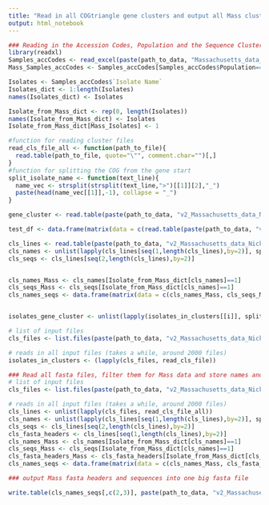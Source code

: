 ```yaml
---
title: "Read in all COGtriangle gene clusters and output all Mass clusters in one fasta file"
output: html_notebook
---
```

```r
### Reading in the Accession Codes, Population and the Sequence Clusters
library(readxl)
Samples_accCodes <- read_excel(paste(path_to_data, "Massachusetts_data_NickCroucher/SupplementaryDataPaper/Samples_accCodes.xlsx", sep = ""))
Mass_Samples_accCodes <- Samples_accCodes[Samples_accCodes$Population=="Massachusetts",]

Isolates <- Samples_accCodes$`Isolate Name`
Isolates_dict <- 1:length(Isolates)
names(Isolates_dict) <- Isolates

Isolate_from_Mass_dict <- rep(0, length(Isolates))
names(Isolate_from_Mass_dict) <- Isolates
Isolate_from_Mass_dict[Mass_Isolates] <- 1
```

```r
#function for reading cluster files
read_cls_file_all <- function(path_to_file){
  read.table(path_to_file, quote="\"", comment.char="")[,]
}
#function for splitting the COG from the gene start
split_isolate_name <- function(text_line){
  name_vec <- strsplit(strsplit(text_line,">")[[1]][2],"_")
  paste(head(name_vec[[1]],-1), collapse = "_")
}

gene_cluster <- read.table(paste(path_to_data, "v2_Massachusetts_data_NickCroucher/gCOG_sequences/CLS00005.out", sep = ""), quote="\"", comment.char="")[ c(TRUE,FALSE), ]

test_df <- data.frame(matrix(data = c(read.table(paste(path_to_data, "v2_Massachusetts_data_NickCroucher/gCOG_sequences/CLS00005.out", sep = ""), quote="\"", comment.char="")[ c(TRUE,FALSE), ], read.table(paste(path_to_data, "v2_Massachusetts_data_NickCroucher/gCOG_sequences/CLS00005.out", sep = ""), quote="\"", comment.char="")[ c(FALSE,TRUE), ]), ncol = 2))

cls_lines <- read.table(paste(path_to_data, "v2_Massachusetts_data_NickCroucher/gCOG_sequences/CLS00005.out", sep = ""), quote="\"", comment.char="")[,]
cls_names <- unlist(lapply(cls_lines[seq(1,length(cls_lines),by=2)], split_isolate_name))
cls_seqs <- cls_lines[seq(2,length(cls_lines),by=2)]


cls_names_Mass <- cls_names[Isolate_from_Mass_dict[cls_names]==1]
cls_seqs_Mass <- cls_seqs[Isolate_from_Mass_dict[cls_names]==1]
cls_names_seqs <- data.frame(matrix(data = c(cls_names_Mass, cls_seqs_Mass), ncol = 2))


isolates_gene_cluster <- unlist(lapply(isolates_in_clusters[[i]], split_isolate_name))

# list of input files
cls_files <- list.files(paste(path_to_data, "v2_Massachusetts_data_NickCroucher/gCOG_sequences", sep = ""), full.names = TRUE, recursive = FALSE)

# reads in all input files (takes a while, around 2000 files)
isolates_in_clusters <- (lapply(cls_files, read_cls_file))
```

```r
### Read all fasta files, filter them for Mass data and store names and sequences in a data frame
# list of input files
cls_files <- list.files(paste(path_to_data, "v2_Massachusetts_data_NickCroucher/gCOG_sequences", sep = ""), full.names = TRUE, recursive = FALSE)

# reads in all input files (takes a while, around 2000 files)
cls_lines <- unlist(lapply(cls_files, read_cls_file_all))
cls_names <- unlist(lapply(cls_lines[seq(1,length(cls_lines),by=2)], split_isolate_name))
cls_seqs <- cls_lines[seq(2,length(cls_lines),by=2)]
cls_fasta_headers <- cls_lines[seq(1,length(cls_lines),by=2)]
cls_names_Mass <- cls_names[Isolate_from_Mass_dict[cls_names]==1]
cls_seqs_Mass <- cls_seqs[Isolate_from_Mass_dict[cls_names]==1]
cls_fasta_headers_Mass <- cls_fasta_headers[Isolate_from_Mass_dict[cls_names]==1]
cls_names_seqs <- data.frame(matrix(data = c(cls_names_Mass, cls_fasta_headers_Mass, cls_seqs_Mass), ncol = 3))
```

```r
### output Mass fasta headers and sequences into one big fasta file

write.table(cls_names_seqs[,c(2,3)], paste(path_to_data, "v2_Massachusetts_data_NickCroucher/COGtriangles_allMassClusters.fasta", sep = ""), row.names = FALSE, col.names = FALSE, sep = "\n", quote = FALSE)
```

